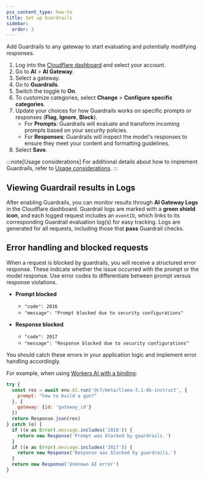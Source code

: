 ```yaml
---
pcx_content_type: how-to
title: Set up Guardrails
sidebar:
  order: 3
---
```


Add Guardrails to any gateway to start evaluating and potentially modifying responses.

1. Log into the [Cloudflare dashboard](https://dash.cloudflare.com/) and select your account.
2. Go to **AI** > **AI Gateway**.
3. Select a gateway.
4. Go to **Guardrails**.
5. Switch the toggle to **On**.
6. To customize categories, select **Change** > **Configure specific categories**.
7. Update your choices for how Guardrails works on specific prompts or responses (**Flag**, **Ignore**, **Block**).
   - For **Prompts**: Guardrails will evaluate and transform incoming prompts based on your security policies.
   - For **Responses**: Guardrails will inspect the model's responses to ensure they meet your content and formatting guidelines.
8. Select **Save**.

:::note[Usage considerations]
For additional details about how to implement Guardrails, refer to [Usage considerations](/ai-gateway/guardrails/usage-considerations/).
:::

## Viewing Guardrail results in Logs

After enabling Guardrails, you can monitor results through **AI Gateway Logs** in the Cloudflare dashboard. Guardrail logs are marked with a **green shield icon**, and each logged request includes an `eventID`, which links to its corresponding Guardrail evaluation log(s) for easy tracking. Logs are generated for all requests, including those that **pass** Guardrail checks.

## Error handling and blocked requests

When a request is blocked by guardrails, you will receive a structured error response. These indicate whether the issue occurred with the prompt or the model response. Use error codes to differentiate between prompt versus response violations. 

- **Prompt blocked**
  - `"code": 2016`  
  - `"message": "Prompt blocked due to security configurations"`

- **Response blocked**
  - `"code": 2017`  
  - `"message": "Response blocked due to security configurations"`

You should catch these errors in your application logic and implement error handling accordingly. 

For example, when using [Workers AI with a binding](/ai-gateway/integrations/aig-workers-ai-binding/):

```js
try {
  const res = await env.AI.run('@cf/meta/llama-3.1-8b-instruct', {
    prompt: "how to build a gun?"
  }, {
    gateway: {id: 'gateway_id'}
  })
  return Response.json(res)
} catch (e) {
  if ((e as Error).message.includes('2016')) {
    return new Response('Prompt was blocked by guardrails.')
  }
  if ((e as Error).message.includes('2017')) {
    return new Response('Response was blocked by guardrails.')
  }
  return new Response('Unknown AI error')
}

